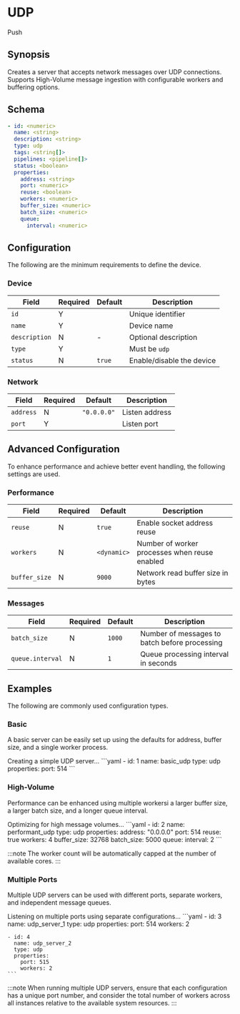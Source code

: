 # UDP

<span className="theme-doc-version-badge badge badge--secondary">Push</span>

## Synopsis

Creates a server that accepts network messages over UDP connections. Supports High-Volume message ingestion with configurable workers and buffering options.

## Schema

```yaml
- id: <numeric>
  name: <string>
  description: <string>
  type: udp
  tags: <string[]>
  pipelines: <pipeline[]>
  status: <boolean>
  properties:
    address: <string>
    port: <numeric>
    reuse: <boolean>
    workers: <numeric>
    buffer_size: <numeric>
    batch_size: <numeric>
    queue:
      interval: <numeric>
```

## Configuration

The following are the minimum requirements to define the device.

### Device

|Field|Required|Default|Description|
|---|---|---|---|
|`id`|Y||Unique identifier|
|`name`|Y||Device name|
|`description`|N|-|Optional description|
|`type`|Y||Must be `udp`|
|`status`|N|`true`|Enable/disable the device|

### Network

|Field|Required|Default|Description|
|---|---|---|---|
|`address`|N|`"0.0.0.0"`|Listen address|
|`port`|Y||Listen port|

## Advanced Configuration

To enhance performance and achieve better event handling, the following settings are used.

### Performance

|Field|Required|Default|Description|
|---|---|---|---|
|`reuse`|N|`true`|Enable socket address reuse|
|`workers`|N|`<dynamic>`|Number of worker processes when reuse enabled|
|`buffer_size`|N|`9000`|Network read buffer size in bytes|

### Messages

|Field|Required|Default|Description|
|---|---|---|---|
|`batch_size`|N|`1000`|Number of messages to batch before processing|
|`queue.interval`|N|`1`|Queue processing interval in seconds|

## Examples

The following are commonly used configuration types.

### Basic

A basic server can be easily set up using the defaults for address, buffer size, and a single worker process.

<ExampleGrid>
  <CommentCol>
    Creating a simple UDP server...
  </CommentCol>
  <CodeCol>
    ```yaml
    - id: 1
      name: basic_udp
      type: udp
      properties:
        port: 514
    ```
  </CodeCol>
</ExampleGrid>

### High-Volume

Performance can be enhanced using multiple workersi a larger buffer size, a larger batch size, and a longer queue interval.

<ExampleGrid>
  <CommentCol>
    Optimizing for high message volumes...
  </CommentCol>
  <CodeCol>
    ```yaml
    - id: 2
      name: performant_udp
      type: udp
      properties:
        address: "0.0.0.0"
        port: 514
        reuse: true
        workers: 4
        buffer_size: 32768
        batch_size: 5000
        queue:
          interval: 2
    ```
  </CodeCol>
</ExampleGrid>

:::note
The worker count will be automatically capped at the number of available cores.
:::

### Multiple Ports

Multiple UDP servers can be used with different ports, separate workers, and independent message queues.

<ExampleGrid>
  <CommentCol>
    Listening on multiple ports using separate configurations...
  </CommentCol>
  <CodeCol>
    ```yaml
    - id: 3
      name: udp_server_1
      type: udp
      properties:
        port: 514
        workers: 2

    - id: 4
      name: udp_server_2
      type: udp
      properties:
        port: 515
        workers: 2
    ```
  </CodeCol>
</ExampleGrid>

:::note
When running multiple UDP servers, ensure that each configuration has a unique port number, and consider the total number of workers across all instances relative to the available system resources.
:::
